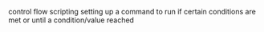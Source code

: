 control flow
scripting
setting up a command to run if certain conditions are met or until a condition/value reached
